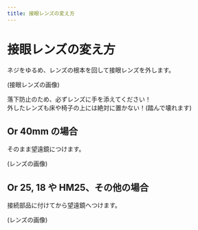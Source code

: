 ```yaml
---
title: 接眼レンズの変え方
---
```



# 接眼レンズの変え方

ネジをゆるめ、レンズの根本を回して接眼レンズを外します。

(接眼レンズの画像)

<Callout type="warning">
  落下防止のため、必ずレンズに手を添えてください！
  <br />
  外したレンズも床や椅子の上には絶対に置かない！(踏んで壊れます)
</Callout>

## Or 40mm の場合

そのまま望遠鏡につけます。

(レンズの画像)

## Or 25, 18 や HM25、その他の場合

接続部品に付けてから望遠鏡へつけます。

(レンズの画像)
